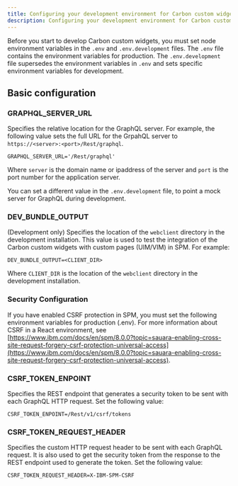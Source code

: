 ```yaml
---
title: Configuring your development environment for Carbon custom widgets
description: Configuring your development environment for Carbon custom widgets
---
```


Before you start to develop Carbon custom widgets, you must set node environment variables in the `.env` and `.env.development` files.
The `.env` file contains the environment variables for production. The `.env.development` file supersedes the environment variables in `.env` and sets specific environment variables for development.

## Basic configuration

### GRAPHQL_SERVER_URL

Specifies the relative location for the GraphQL server. For example, the following value sets the full URL for the GrpahQL server to `https://<server>:<port>/Rest/graphql`.

```
GRAPHQL_SERVER_URL='/Rest/graphql'
```

Where `server` is the domain name or ipaddress of the server and `port` is the port number for the application server.

You can set a different value in the `.env.development` file, to point a mock server for GraphQL during development.

### DEV_BUNDLE_OUTPUT

(Development only) Specifies the location of the `webclient` directory in the development installation. This value is used to test the integration of the Carbon custom widgets with custom pages (UIM/VIM) in SPM. For example:

```
DEV_BUNDLE_OUTPUT=<CLIENT_DIR> 
```

Where `CLIENT_DIR` is the location of the `webclient` directory in the development installation.

### Security Configuration

If you have enabled CSRF protection in SPM, you must set the following environment variables for production (.env). For more information about CSRF in a React environment, see [https://www.ibm.com/docs/en/spm/8.0.0?topic=sauara-enabling-cross-site-request-forgery-csrf-protection-universal-access](https://www.ibm.com/docs/en/spm/8.0.0?topic=sauara-enabling-cross-site-request-forgery-csrf-protection-universal-access).

### CSRF_TOKEN_ENPOINT

Specifies the REST endpoint that generates a security token to be sent with each GraphQL HTTP request. Set the following value:

```
CSRF_TOKEN_ENPOINT=/Rest/v1/csrf/tokens
```

### CSRF_TOKEN_REQUEST_HEADER

Specifies the custom HTTP request header to be sent with each GraphQL request. It is also used to get the security token from the response to the REST endpoint used to generate the token. Set the following value:

```
CSRF_TOKEN_REQUEST_HEADER=X-IBM-SPM-CSRF
```
